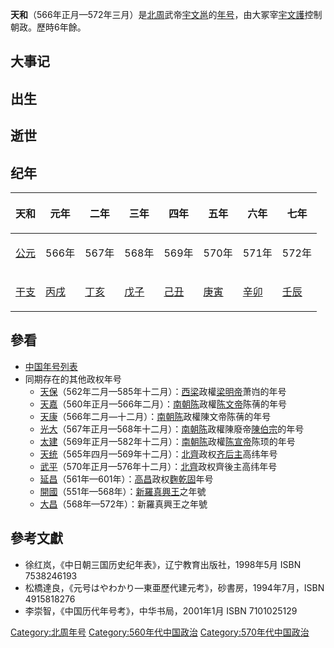 {{Eranamebox|年号=天和
|起讫时间= 566年正月—572年三月
|政权= 北周
|帝王= 武帝宇文邕
|历时= 6年餘
|timeline= <timeline>
ImageSize  = width:200 height:50
PlotArea   = width:180 height:30 left:10 bottom:20
TimeAxis   = orientation:horizontal
DateFormat = yyyy
Period     = from:439 till:581
AlignBars  = early
ScaleMajor = increment:21 start:440
Colors =
  id:canvas value:rgb(1,1,0.85)
BackgroundColors = canvas:canvas
PlotData =
  width:15 color:black
  bar:era from:start till:end
  bar:era from:557 till:581 color:purple
  bar:era from:550 till:577 color:red
  bar:era from:561 till:578 color:green
  bar:era from:566 till:572 color:blue
</timeline>
|说明= <span style="color: blue">天和</span>在'''北朝'''、<span style="color: purple">北周</span>、<span style="color: red">北齊</span>和<span style="color: green">宇文邕</span>时期的位置。 
}}

'''天和'''（566年正月—572年三月）是[[北周|北周]]武帝[[周武帝|宇文邕]]的[[年号|年号]]，由大冢宰[[宇文護|宇文護]]控制朝政。歷時6年餘。

==大事记==

==出生==

==逝世==

==纪年==

{| class="wikitable" 
!天和!!元年!!二年!!三年!!四年!!五年!!六年!!七年
|-
![[公元|公元]]
|566年||567年||568年||569年||570年||571年||572年
|-
![[干支|干支]]
|[[丙戌|丙戌]]||[[丁亥|丁亥]]||[[戊子|戊子]]||[[己丑|己丑]]||[[庚寅|庚寅]]||[[辛卯|辛卯]]||[[壬辰|壬辰]]
|}

==參看==
*[[中国年号列表|中国年号列表]]
*同期存在的其他政权年号
**[[天保_(西梁)|天保]]（562年二月—585年十二月）：[[后梁_(南朝)|西梁]]政權[[梁明帝|梁明帝]]萧岿的年号
**[[天嘉|天嘉]]（560年正月—566年二月）：[[陳_(南朝)|南朝陈]]政權[[陈文帝|陈文帝]]陈蒨的年号
**[[天康_(南朝陈)|天康]]（566年二月—十二月）：[[陳_(南朝)|南朝陈]]政權陳文帝陈蒨的年号
**[[光大|光大]]（567年正月—568年十二月）：[[陳_(南朝)|南朝陈]]政權陳廢帝[[陳伯宗|陳伯宗]]的年号
**[[太建|太建]]（569年正月—582年十二月）：[[陳_(南朝)|南朝陈]]政權[[陈宣帝|陈宣帝]]陈顼的年号
**[[天统_(北齐)|天统]]（565年四月—569年十二月）：[[北齊|北齊]]政权[[齐后主|齐后主]]高纬年号
**[[武平_(北齐)|武平]]（570年正月—576年十二月）：[[北齊|北齊]]政权齊後主高纬年号
**[[延昌_(高昌)|延昌]]（561年—601年）：[[高昌|高昌]]政权[[麴乾固|麴乾固]]年号
**[[開國_(新羅)|開國]]（551年—568年）：[[新羅|新羅]][[真兴王|真興王]]之年號
**[[大昌_(年號)|大昌]]（568年—572年）：新羅真興王之年號

==參考文獻==
*徐红岚，《中日朝三国历史纪年表》，辽宁教育出版社，1998年5月 ISBN 7538246193
*松橋達良，《元号はやわかり—東亜歷代建元考》，砂書房，1994年7月，ISBN 4915818276
*李崇智，《中国历代年号考》，中华书局，2001年1月 ISBN 7101025129

{{年号|[[保定_(北周)|保定]]|[[中国年号列表|北周年号]]|[[建德_(北周)|建德]]}}
{{魏晋南北朝年号}}
[[Category:北周年号|Category:北周年号]]
[[Category:560年代中国政治|Category:560年代中国政治]]
[[Category:570年代中国政治|Category:570年代中国政治]]